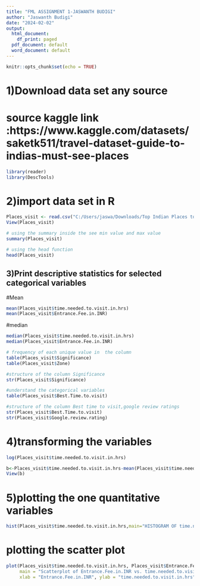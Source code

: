 ---
title: "FML ASSIGNMENT 1-JASWANTH BUDIGI"
author: "Jaswanth Budigi"
date: "2024-02-02"
output:
  html_document:
    df_print: paged
  pdf_document: default
  word_document: default
---

```{r setup, include=FALSE}
knitr::opts_chunk$set(echo = TRUE)
```
# 1)Download data set any source 

# source kaggle link :https://www.kaggle.com/datasets/saketk511/travel-dataset-guide-to-indias-must-see-places
```{r}
library(reader)
library(DescTools)
```
# 2)import data set in R
```{r}
Places_visit <- read.csv("C:/Users/jaswa/Downloads/Top Indian Places to Visit.csv")
View(Places_visit)
```
```{r}
# using the summary inside the see min value and max value 
summary(Places_visit)
```
```{r}
# using the head function
head(Places_visit)
```
## 3)Print descriptive statistics for selected categorical variables
#Mean
```{r}
mean(Places_visit$time.needed.to.visit.in.hrs)
mean(Places_visit$Entrance.Fee.in.INR)

```
#median
```{r}
median(Places_visit$time.needed.to.visit.in.hrs)
median(Places_visit$Entrance.Fee.in.INR)
```
```{r}
# frequency of each unique value in  the column
table(Places_visit$Significance)
table(Places_visit$Zone)
```
```{r}
#structure of the column Significance
str(Places_visit$Significance)
```
```{r}
#understand the categorical variables
table(Places_visit$Best.Time.to.visit)
```
```{r}
#structure of the column Best time to visit,google review ratings
str(Places_visit$Best.Time.to.visit)
str(Places_visit$Google.review.rating)
```

# 4)transforming the variables
```{r}
log(Places_visit$time.needed.to.visit.in.hrs)
```

```{r}
b<-Places_visit$time.needed.to.visit.in.hrs-mean(Places_visit$time.needed.to.visit.in.hrs)/sd(Places_visit$time.needed.to.visit.in.hrs)
View(b)
```
# 5)plotting the one  quantitative variables
```{r}
hist(Places_visit$time.needed.to.visit.in.hrs,main="HISTOGRAM OF time.needed.to.visit.in.hrs",col = "orange")
```
# plotting the scatter plot
```{r}
plot(Places_visit$time.needed.to.visit.in.hrs, Places_visit$Entrance.Fee.in.INR, 
     main = "Scatterplot of Entrance.Fee.in.INR vs. time.needed.to.visit.in.hrs", 
     xlab = "Entrance.Fee.in.INR", ylab = "time.needed.to.visit.in.hrs")
```









